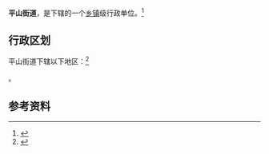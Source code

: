 {{中国乡级行政区|21/04/03/009/000}}

'''平山街道'''，是{{PRC admin/fullname|21/04/03/009/000|3}}下辖的一个[[乡镇|乡镇]]级行政单位。<ref>{{PRC admin/ref sgc|{{PRC admin/parent|21/04/03/009/000}}}}</ref>

== 行政区划 ==

平山街道下辖以下地区：<ref>{{PRC admin/ref sgc|21/04/03/009/000}}</ref>

{{PRC admin/children|21/04/03/009/000}}。

== 参考资料 ==

{{reflist}}

{{行政区划小作品}}
{{PRC admin/navcat|21/04/03/009/000}}